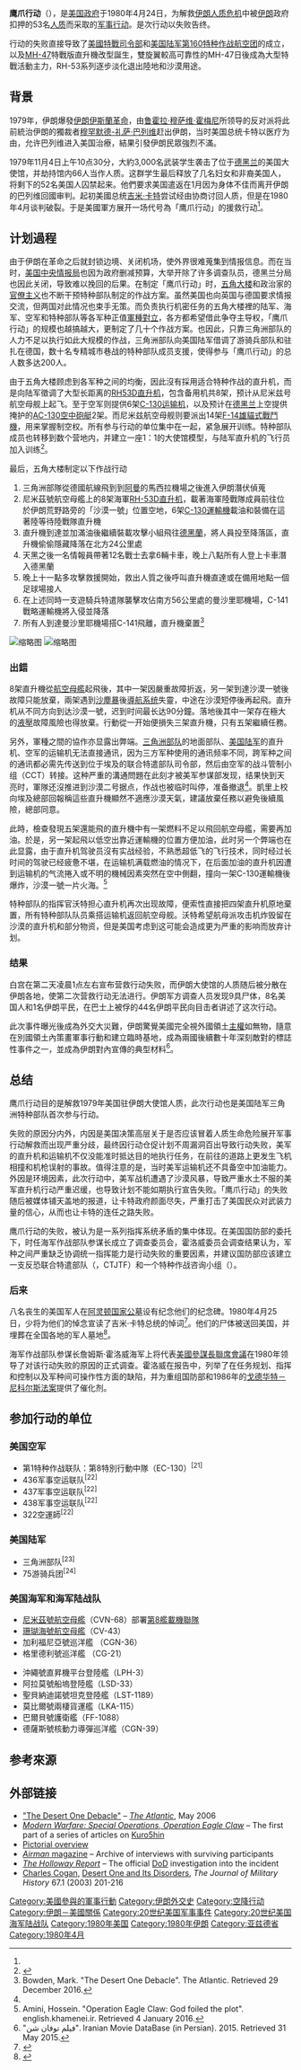 {{Infobox operational plan
| name        = 鹰爪行动
| partof      = [[伊朗人質危機|伊朗人質危機]]
| image       = [[File:Eagle_Claw_wrecks_at_Desert_One_April_1980.jpg|300px]]
| caption     = 鷹爪行動中相撞墜毀的EC-130E運輸機(前)與RH-53D直升機(右)殘骸
| scope       =
| type        =
| location    = {{IRN}}[[塔巴斯|塔巴斯]]近郊
| coordinates = {{coord|33|04|23|N|55|53|33|E|type:event|display=inline,title}}
| map_type    = 
| latitude    = 
| longitude   = 
| map_size    = 
| map_caption = 
| map_label   = 
| planned     = 
| commanded_by  = 
| planned_by = {{flag|United States|23px}}總統[[吉米·卡特|吉米·卡特]]<br>{{flagicon image|Flag of the United States Army.svg}} 美國陸軍少將{{le|詹姆士·沃特|James B. Vaught}}<br>{{flagicon image|Flag of the United States Air Force.svg}} 美國空軍上將詹姆斯·凱爾<br>{{flagicon image|Flag of the United States Marine Corps.svg}} 美國海軍陸戰隊中校愛德華·賽費特<br>{{flagicon image|US Army Special Operations Command SSI.svg}} 美國陸軍上校[[查爾斯·埃文·貝克維茲|查爾斯·埃文·貝克維茲]]
| objective   = 營救美國人質
| target      = [[美國駐伊朗大使館|美國駐伊朗大使館]]
| date        = 1980年4月24–25日
| time        =
| time-begin  =
| time-end    =
| timezone    =
| executed_by = {{flagicon image|Flag of the United States Army.svg}} [[美國陸軍|美國陸軍]]
* {{flagicon image|US Army Special Operations Command SSI.svg}} [[三角洲部隊|三角洲部隊]]
* {{flagicon image|Ranger Tab.svg}} [[美國陸軍遊騎兵|美國陸軍遊騎兵]]
{{flagicon image|Seal of the Central Intelligence Agency.svg}} [[中央情報局|中央情報局]]
*[[中央情報局特別行動科|中央情報局特別行動科]]
'''後勤支援：'''<br />
*{{flagicon image|Flag of the United States Air Force.svg}} [[美國空軍|美國空軍]]
*{{flagicon image|Flag of the United States Marine Corps.svg}} [[美國海軍陸戰隊|美國海軍陸戰隊]]
*{{flagicon image|Flag of the United States Navy (official specifications).svg}} [[美國海軍|美國海軍]]
| outcome     = 任務以失敗告終
| casualties  = 
| fatalities  = {{flagicon|United States|23px}}8名美國軍人死亡，4名美國軍人受傷<br>{{flagicon|Iran|23px}}1名伊朗平民死亡
| injuries    = 
| losses      = 1 helicopter and 1 transport aircraft destroyed<br>5 helicopters abandoned/captured
|campaignbox ={{Campaignbox Iran Hostage Crisis}}
}}
{{军事}}
{{expand|time=2013-4-24}}

'''鹰爪行动'''（{{lang-en|Operation Eagle Claw}}），是[[美国政府|美国政府]]于1980年4月24日，为解救[[伊朗人质危机|伊朗人质危机]]中被[[伊朗|伊朗]]政府扣押的53名[[人质|人质]]而采取的[[军事行动|军事行动]]。是次行动以失败告终。

行动的失败直接导致了[[美國特戰司令部|美國特戰司令部]]和[[美国陆军|美国陆军]][[第160特种作战航空团|第160特种作战航空团]]的成立，以及[[CH-47_契努克|MH-47]]特戰版直升機改型誕生，雙旋翼較高可靠性的MH-47日後成為大型特戰活動主力，RH-53系列逐步淡化退出陸地和沙漠用途。

==背景==
1979年，伊朗爆發[[伊朗伊斯蘭革命|伊朗伊斯蘭革命]]，由[[鲁霍拉·穆萨维·霍梅尼|鲁霍拉·穆萨维·霍梅尼]]所领导的反对派将此前統治伊朗的獨裁者[[穆罕默德-礼萨·巴列维|穆罕默德-礼萨·巴列维]]赶出伊朗，当时美国总统卡特以医疗为由，允许巴列维进入美国治療，結果引發伊朗民眾強烈不滿。

1979年11月4日上午10点30分，大約3,000名武装学生袭击了位于[[德黑兰|德黑兰]]的美国大使馆，并劫持馆内66人当作人质。这群学生最后释放了几名妇女和非裔美国人，将剩下的52名美国人囚禁起来。他們要求美国遣返在1月因为身体不佳而离开伊朗的巴列维回國审判。起初美國总统[[吉米·卡特|吉米·卡特]]尝试经由协商讨回人质，但是在1980年4月谈判破裂。于是美國軍方展开一场代号為「鹰爪行动」的援救行动<ref name=":0" />。

==计划過程==
由于伊朗在革命之后就封锁边境、关闭机场，使外界很难蒐集到情报信息。而在当时，[[中央情报局|美国中央情报局]]也因为政府删减预算，大举开除了许多调查队员，德黑兰分局也因此关闭，导致难以挽回的后果。在制定「鹰爪行动」时，[[五角大楼|五角大楼]]和政治家的[[官僚主义|官僚主义]]也不断干预特种部队制定的作战方案。虽然美国也向英国与德国要求情报交流，但两国对此情况也束手无策。而负责执行机密任务的五角大楼裡的陆军、海军、空军和特种部队等各军种正值[[軍種對立|軍種對立]]，各方都希望借此争夺主导权，「鹰爪行动」的规模也越搞越大，更制定了几十个作战方案。也因此，只靠三角洲部队的人力不足以执行如此大规模的作战，三角洲部队向美国陆军借调了游骑兵部队和驻扎在德国，数十名专精城市巷战的特种部队成员支援，使得参与「鹰爪行动」的总人数多达200人。

由于五角大楼顾虑到各军种之间的均衡，因此沒有採用适合特种作战的直升机，而是向陆军徵调了大型长距离的[[CH-53直升機|RH53D直升机]]，包含备用机共8架，预计从尼米兹号航空母舰上起飞。至于空军则提供6架[[C-130運輸機|C-130运输机]]，以及预计在[[德黑兰|德黑兰]]上空提供掩护的[[AC-130空中砲艇|AC-130空中砲艇]]2架。而尼米兹航空母舰则要派出14架[[F-14雄貓式戰鬥機|F-14雄貓式戰鬥機]]，用来掌握制空权。所有参与行动的单位集中在一起，紧急展开训练。特种部队成员也转移到数个营地内，并建立一座1：1的大使馆模型，与陆军直升机的飞行员加入训练<ref name=":1">{{Cite web |url=https://books.google.com.my/books?id=Sv4sDwAAQBAJ&pg=PA112&redir_esc=y#v=onepage&q&f=false |title=存档副本 |access-date=2020-02-04 |archive-date=2021-06-09 |archive-url=https://web.archive.org/web/20210609102428/https://books.google.com.my/books?id=Sv4sDwAAQBAJ&pg=PA112&redir_esc=y#v=onepage&q&f=false |dead-url=no }}</ref>。

最后，五角大楼制定以下作战行动
# 三角洲部隊從德國航線飛到到[[阿曼|阿曼]]的馬西拉機場之後進入伊朗潛伏偵蒐
# 尼米茲號航空母艦上的8架海軍[[RH-53直升机|RH-53D直升机]]，載著海軍陸戰隊成員前往位於伊朗荒野路旁的「沙漠一號」位置空地，6架[[C-130運輸機|C-130運輸機]]載油和裝備在這著陸等待陸戰隊直升機
# 直升機到達並加滿油後繼續裝載攻擊小組飛往[[德黑蘭|德黑蘭]]，將人員投至降落區，直升機偷偷隱藏降落在北方24公里處
# 天黑之後一名情報員帶著12名戰士去拿6輛卡車，晚上八點所有人登上卡車潛入德黑蘭
# 晚上十一點多攻擊救援開始，救出人質之後呼叫直升機直達或在備用地點一個足球場接人
# 在上述同時一支遊騎兵特遣隊襲擊攻佔南方56公里處的曼沙里耶機場，C-141戰略運輸機將入侵並降落
# 所有人到達曼沙里耶機場搭C-141飛離，直升機棄置<ref>Bowden, Mark. "The Desert One Debacle". The Atlantic. Retrieved 29 December 2016.</ref>
[[File:Operation_Eagle_Claw_desert_one_layout.svg|缩略图]]
[[File:RH-53SeaStallionIranOperation.jpg|缩略图]]
===出錯===
8架直升機從[[航空母艦|航空母艦]]起飛後，其中一架因嚴重故障折返，另一架到達沙漠一號後故障只能放棄，兩架遇到[[沙塵暴|沙塵暴]]後[[導航系统|導航系统]]失靈，中途在沙漠短停後再起飛。直升机从不同方向到达沙漠一號，迟到时间最长达90分鐘。落地後其中一架存在極大的[[液壓|液壓]]故障風險也得放棄。行動從一开始便損失三架直升機，只有五架繼續任務。

另外，軍種之間的協作亦显露出弊端。[[三角洲部队|三角洲部队]]的地面部队、[[美国陆军|美国陆军]]的直升机、空军的运输机无法直接通讯，因为三方军种使用的通讯频率不同，跨军种之间的通讯都必需先传送到位于埃及的联合特遣部队司令部，然后由空军的战斗管制小组（CCT）转接。这种严重的溝通問題在此刻才被美军参谋部发现，结果快到天亮时，軍隊还沒推进到沙漠二号据点，作战也被临时叫停，准备撤退<ref name=":1" />。凱里上校向埃及總部回報稱這些直升機顯然不適應沙漠天氣，建議放棄任務以避免後續風險，總部同意。

此時，檢查發現五架還能飛的直升機中有一架燃料不足以飛回航空母艦，需要再加油。於是，另一架起飛以低空出靠近運輸機的位置方便加油，此时另一个弊端也在此显露，由于直升机驾驶员沒有实战经验，不熟悉超低飞的飞行技术，同时经过长时间的驾驶已经疲惫不堪，在运输机满载燃油的情况下，在后面加油的直升机因遭到运输机的气流捲入或不明的機械因素突然在空中側翻，撞向一架C-130運輸機後爆炸，沙漠一號一片火海。<ref name=":0">Amini, Hossein. "Operation Eagle Claw: God foiled the plot". english.khamenei.ir. Retrieved 4 January 2016.</ref>

特种部队的指挥官沃特担心直升机再次出现故障，便索性直接把四架直升机原地棄置，所有特种部队队员乘搭运输机返回航空母舰。沃特希望航母派攻击机炸毁留在沙漠的直升机和部分物资，但是美国考虑到这可能会造成更为严重的影响而放弃计划。

=== 结果 ===
白宫在第二天凌晨1点左右宣布营救行动失败，而伊朗大使馆的人质随后被分散在伊朗各地，使第二次营救行动无法进行。伊朗军方调查人员发现9具尸体，8名美国人和1名伊朗平民，在巴士上被俘的44名伊朗平民向目击者讲述了这次行动。

此次事件曝光後成為外交大災難，伊朗驚覺美國完全視外國領土[[主權|主權]]如無物，隨意在別國領土內策畫軍事行動和建立臨時基地，成為兩國後續數十年深刻敵對的標誌性事件之一，並成為伊朗對內宣傳的典型材料<ref>"فيلم توفان شن". Iranian Movie DataBase (in Persian). 2015. Retrieved 31 May 2015.</ref>。

==总结==
鹰爪行动目的是解救1979年美国驻伊朗大使馆人质，此次行动也是美国陆军三角洲特种部队首次参与行动。

失败的原因分内外，内因是美国决策高层关于是否应该冒着人质生命危险展开军事行动解救而出现严重分歧，最终因行动仓促计划不周漏洞百出导致行动失败，美军的直升机和运输机不仅没能准时抵达目的地执行任务，在前往的道路上更发生飞机相撞和机枪误射的事故。值得注意的是，当时美军运输机还不具备空中加油能力。外因是环境因素，此次行动中，美军战机遭遇了沙漠风暴，导致严重水土不服的美军直升机行动严重迟缓，也导致计划不能如期执行宣告失败。「鹰爪行动」的失败随后被媒体铺天盖地的报道，让卡特政府颜面尽失，严重打击了美国民众对武装力量的信心，从而也让卡特的连任之路失败。

鹰爪行动的失败，被认为是一系列指挥系统矛盾的集中体现。在美国国防部的委托下，时任海军作战部队参谋长{{le|詹姆斯·霍洛威|James L. Holloway III}}成立了调查委员会，霍洛威委员会调查结果认为，军种之间严重缺乏协调统一指挥能力是行动失败的重要因素，并建议国防部应该建立一支反恐联合特遣部队（{{lang|en|Counterterrorist Joint Task Force}}，CTJTF）和一个特种作战咨询小组（{{lang|en|Special Operations Advisory Panel}}）。

=== 后来 ===
八名丧生的美国军人在[[阿灵顿国家公墓|阿灵顿国家公墓]]设有纪念他们的纪念碑。1980年4月25日，{{le|罗伯特·M·邦德|Robert M. Bond}}少将为他们的悼念宣读了吉米·卡特总统的悼词<ref>{{Cite book|chapter=Florida and the Mariel Boatlift of 1980: The First Twenty Days|url=https://books.google.com.my/books?id=DWbvAwAAQBAJ&pg=PA67&redir_esc=y#v=onepage&q&f=false|publisher=University of Alabama Press|date=2014-07-30|isbn=978-0-8173-1837-6|language=en|first=Kathleen Dupes|last=Hawk|first2=Ron|last2=Villella|first3=Adolfo Leyva de|last3=Varona|first4=Kristen|last4=Cifers|title=|access-date=2020-02-04|archive-date=2021-06-09|archive-url=https://web.archive.org/web/20210609102436/https://books.google.com.my/books?id=DWbvAwAAQBAJ&pg=PA67&redir_esc=y#v=onepage&q&f=false|dead-url=no}}</ref>。他们的尸体被送回美国，并埋葬在全国各地的军人墓地<ref>{{Cite web |url=https://www.findagrave.com/virtual-cemetery/398635?page=1#sr-44589621 |title=存档副本 |accessdate=2020-02-04 |archive-date=2020-06-10 |archive-url=https://web.archive.org/web/20200610123106/https://www.findagrave.com/virtual-cemetery/398635?page=1#sr-44589621 |dead-url=no }}</ref>。

海军作战部队参谋长詹姆斯·霍洛威海军上将代表[[美國參謀長聯席會議|美國參謀長聯席會議]]在1980年领导了对该行动失败的原因的正式调查。霍洛威在报告中，列举了在任务规划、指挥和控制以及军种间可操作性方面的缺陷，并为重组国防部和1986年的[[戈德华特－尼科尔斯法案|戈德华特－尼科尔斯法案]]提供了催化剂。

== 参加行动的单位 ==

=== 美国空军 ===
* 第1特种作战联队：第8特別行動中隊（EC-130）<sup>[21]</sup>
* 436军事空运联队<sup>[22]</sup>
* 437军事空运联队<sup>[22]</sup>
* 438军事空运联队<sup>[22]</sup>
* 322空運師<sup>[22]</sup>

=== 美国陆军 ===
* 三角洲部队<sup>[23]</sup>
* 75游骑兵团<sup>[24]</sup>

=== 美国海军和海军陆战队 ===
* [[尼米茲號航空母艦|尼米茲號航空母艦]]（CVN-68）部署[[美国海军第8舰载机联队|第8艦載機聯隊]]
* [[珊瑚海號航空母艦|珊瑚海號航空母艦]]（CV-43）
* 加利福尼亞號巡洋艦 （CGN-36）
* 格里德利號巡洋艦 （CG-21）

* 沖繩號直昇機平台登陸艦（LPH-3）
* 阿拉莫號船塢登陸艦（LSD-33）
* 聖貝納迪諾號坦克登陸艦（LST-1189）
* 莫比爾號兩棲貨運艦（LKA-115）
* 巴爾貝號護衛艦（FF-1088）
* 德薩斯號核動力導彈巡洋艦（CGN-39）


== 参考來源 ==
{{Reflist}}

== 外部链接 ==
*[http://www.theatlantic.com/magazine/archive/2006/05/the-desert-one-debacle/4803/ "The Desert One Debacle"]{{Wayback|url=http://www.theatlantic.com/magazine/archive/2006/05/the-desert-one-debacle/4803/ |date=20120805163817 }} – ''[[大西洋_(雜誌)|The Atlantic]]'', May 2006
* [http://www.kuro5hin.org/story/2002/6/30/141359/710 ''Modern Warfare: Special Operations, Operation Eagle Claw'']{{Wayback|url=http://www.kuro5hin.org/story/2002/6/30/141359/710 |date=20151229083706 }} – The first part of a series of articles on [[Kuro5hin|Kuro5hin]]
* [http://www.helis.com/featured/eagle_claw.php Pictorial overview]{{Wayback|url=http://www.helis.com/featured/eagle_claw.php |date=20130213092508 }}
* [https://web.archive.org/web/20060308114952/http://www.af.mil/news/airman/0401/hostage.html ''Airman'' magazine] – Archive of interviews with surviving participants
* [http://www.gwu.edu/~nsarchiv/NSAEBB/NSAEBB63/doc8.pdf ''The Holloway Report'']{{Wayback|url=http://www.gwu.edu/~nsarchiv/NSAEBB/NSAEBB63/doc8.pdf |date=20141016212427 }} – The official [[美國國防部|DoD]] investigation into the incident
* [[Charles_Cogan|Charles Cogan]], [https://muse.jhu.edu/journals/journal_of_military_history/v067/67.1cogan.html Desert One and Its Disorders]{{Wayback|url=https://muse.jhu.edu/journals/journal_of_military_history/v067/67.1cogan.html |date=20150608222533 }}, ''The Journal of Military History'' 67.1 (2003) 201-216

{{美國特種作戰部隊}}
[[Category:美國參與的軍事行動|Category:美國參與的軍事行動]]
[[Category:伊朗外交史|Category:伊朗外交史]]
[[Category:空降行动|Category:空降行动]]
[[Category:伊朗－美國關係|Category:伊朗－美國關係]]
[[Category:20世纪美国军事事件|Category:20世纪美国军事事件]]
[[Category:20世纪美国海军陆战队|Category:20世纪美国海军陆战队]]
[[Category:1980年美国|Category:1980年美国]]
[[Category:1980年伊朗|Category:1980年伊朗]]
[[Category:亚兹德省|Category:亚兹德省]]
[[Category:1980年4月|Category:1980年4月]]
